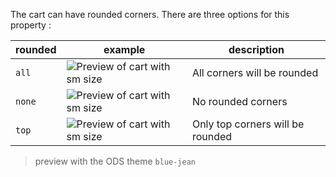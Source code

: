 The cart can have rounded corners.
There are three options for this property :

| rounded   | example                                                                               | description                       |
|-----------|---------------------------------------------------------------------------------------|-----------------------------------|
| `all`     | ![Preview of cart with sm size](design-images/cart/cart-rounded/cart-rounded-all.png) | All corners will be rounded       |
| `none`    | ![Preview of cart with sm size](design-images/cart/cart-rounded/cart-rounded-none.png)| No rounded corners                |
| `top`     | ![Preview of cart with sm size](design-images/cart/cart-rounded/cart-rounded-top.png) | Only top corners will be rounded  |

> preview with the ODS theme `blue-jean`
